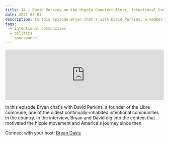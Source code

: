 ```yaml
---
title: 14 | David Perkins on the Hippie Counterculture, Intentional Communities, and America's Shadow
date: 2021-03-01
description: In this episode Bryan chat's with David Perkins, a member of the Libre commune, one of the oldest continually-inhabited intentional communities in the country. In the interview, Bryan and David dig into the context that motivated the hippie movement and America's journey since then.
tags:
  - intentional communities
  - politics
  - governance
---
```

<iframe src="https://anchor.fm/heart-of-the-matter/embed/episodes/14--David-Perkins-on-the-hippie-counterculture--intentional-communities--and-Americas-shadow-e100k97"
        height="160px"
        width="100%"
        frameborder="0"
        scrolling="no">

</iframe>

In this episode Bryan chat's with David Perkins, a founder of the Libre commune, one of the oldest continually-inhabited intentional communities in the country. In the interview, Bryan and David dig into the context that motivated the hippie movement and America's journey since then.

Connect with your host: [Bryan Davis](https://twitter.com/GilbertGravis)
